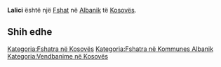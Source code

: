 {{Fshat në Kosovës
 | Emri                = Lalici
| srp_N_name = Lalici
| srp_N_FULL_NAME_RO = Lalici
| srp_N_FULL_NAME_ND_RO = Lalici
| srp_N_SORT_NAME_RG = LALICI
| srp_N_FULL_NAME_RG = Lalici
| srp_N_FULL_NAME_ND_RG = Lalici

 | Emri (Rasa dhanore) = 
 | Figura              = 
 | Shteti              = Kosovo
 | Komuna              = Albanik
 | Kodi postar         = 
 | Sipërfaqja          = 

 | Popullsia           = 

 | Regj. i popullsisë  = 
 | Dend. e popullsisë  = 
 | Faqja zyrtare       = 
 <!--- Koordinatat ----> 
 | Gjerësia            = 42.6575
 | Gjatësia            = 20.5975
 | Lartësia            = 
}}
'''Lalici''' është një [[Fshat]] në [[Albanik]] të [[Kosovës]].

<!-- == Gjeografia == -->
<!-- == Historia == -->
<!-- == Demografia == -->
== Shih edhe ==
{{Komuna Albanik}}
{{Kosovo-Administrata-Cung}}

[[Kategoria:Fshatra në Kosovës]]
[[Kategoria:Fshatra në Kommunes Albanik]]
[[Kategoria:Vendbanime në Kosovës]]
